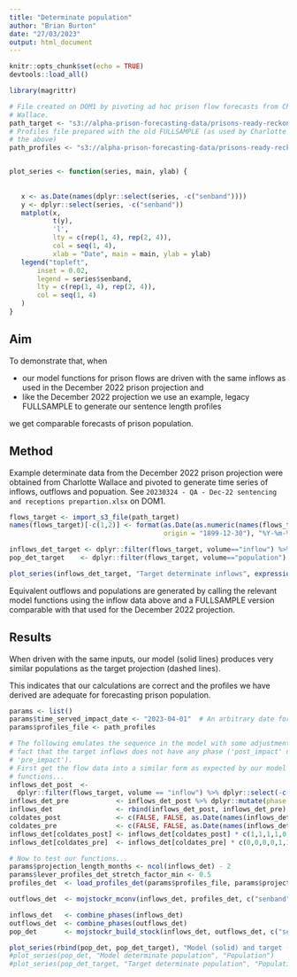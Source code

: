 ```yaml
---
title: "Determinate population"
author: "Brian Burton"
date: "27/03/2023"
output: html_document
---
```


```r
knitr::opts_chunk$set(echo = TRUE)
devtools::load_all()
```
```r
library(magrittr)

# File created on DOM1 by pivoting ad hoc prison flow forecasts from Charlotte
# Wallace.
path_target <- "s3://alpha-prison-forecasting-data/prisons-ready-reckoner/prisonsreadyreckoner/test-files/test-determinate-population.xlsx"   # This file is created from ad hoc data on DOM1.
# Profiles file prepared with the old FULLSAMPLE (as used by Charlotte to create
# the above)
path_profiles <- "s3://alpha-prison-forecasting-data/prisons-ready-reckoner/prisonsreadyreckoner/test-files/test-determinate-profiles-old-2022-01-01-to-2022-12-31.csv"


plot_series <- function(series, main, ylab) {
  
  
   x <- as.Date(names(dplyr::select(series, -c("senband"))))
   y <- dplyr::select(series, -c("senband"))
   matplot(x,
           t(y),
           'l',
           lty = c(rep(1, 4), rep(2, 4)),
           col = seq(1, 4),
           xlab = "Date", main = main, ylab = ylab)
   legend("topleft",
       inset = 0.02,
       legend = series$senband,
       lty = c(rep(1, 4), rep(2, 4)),
       col = seq(1, 4)
   )
}
```


## Aim

To demonstrate that, when

* our model functions for prison flows are driven with the same inflows as used
in the December 2022 prison projection and
* like the December 2022 projection we use an example, legacy FULLSAMPLE to
generate our sentence length profiles

we get comparable forecasts of prison population.


## Method

Example determinate data from the December 2022 prison projection were obtained
from Charlotte Wallace and pivoted to generate time series of inflows, outflows
and popuation. See
`20230324 - QA - Dec-22 sentencing and receptions prepartion.xlsx` on DOM1.

```r
flows_target <- import_s3_file(path_target)
names(flows_target)[-c(1,2)] <- format(as.Date(as.numeric(names(flows_target)[-c(1,2)]),
                                       origin = "1899-12-30"), "%Y-%m-%d")

inflows_det_target <- dplyr::filter(flows_target, volume=="inflow") %>% dplyr::select(-c("volume"))
pop_det_target    <- dplyr::filter(flows_target, volume=="population") %>% dplyr::select(-c("volume"))

plot_series(inflows_det_target, "Target determinate inflows", expression("Flow [month"^-1*"]"))
```

Equivalent outflows and populations are generated by calling the relevant model
functions using the inflow data above and a FULLSAMPLE version comparable with
that used for the December 2022 projection.


## Results

When driven with the same inputs, our model (solid lines) produces very similar
populations as the target projection (dashed lines).

This indicates that our calculations are correct and the profiles we have
derived are adequate for forecasting prison population.

```r
params <- list()
params$time_served_impact_date <- "2023-04-01"  # An arbitrary date for this illustration.
params$profiles_file <- path_profiles

# The following emulates the sequence in the model with some adjustments for the
# fact that the target inflows does not have any phase ('post_impact' or
# 'pre_impact').
# First get the flow data into a similar form as expected by our model
# functions...
inflows_det_post  <-
  dplyr::filter(flows_target, volume == "inflow") %>% dplyr::select(-c("volume")) %>% dplyr::mutate(phase = "post_impact", .after = 1)
inflows_det_pre            <- inflows_det_post %>% dplyr::mutate(phase = "pre_impact")
inflows_det                <- rbind(inflows_det_post, inflows_det_pre)
coldates_post              <- c(FALSE, FALSE, as.Date(names(inflows_det[-c(1,2)])) >= as.Date(params$time_served_impact_date))
coldates_pre               <- c(FALSE, FALSE, as.Date(names(inflows_det[-c(1,2)])) < as.Date(params$time_served_impact_date))
inflows_det[coldates_post] <- inflows_det[coldates_post] * c(1,1,1,1,0,0,0,0)
inflows_det[coldates_pre]  <- inflows_det[coldates_pre] * c(0,0,0,0,1,1,1,1)

# Now to test our functions...
params$projection_length_months <- ncol(inflows_det) - 2
params$lever_profiles_det_stretch_factor_min <- 0.5
profiles_det  <- load_profiles_det(params$profiles_file, params$projection_length_months, params$lever_profiles_det_stretch_factor_min)

outflows_det  <- mojstockr_mconv(inflows_det, profiles_det, c("senband", "phase"))

inflows_det   <- combine_phases(inflows_det)
outflows_det  <- combine_phases(outflows_det)
pop_det       <- mojstockr_build_stock(inflows_det, outflows_det, c("senband"))

plot_series(rbind(pop_det, pop_det_target), "Model (solid) and target (dashes) determinate populations", "Population")
#plot_series(pop_det, "Model determinate population", "Population")
#plot_series(pop_det_target, "Target determinate population", "Population")
```



